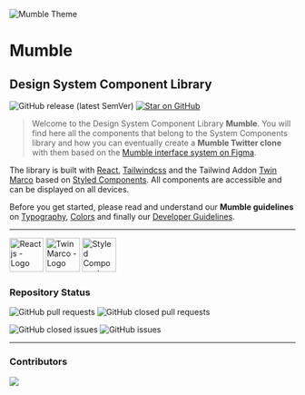 
<Meta title="Welcome" />

![Mumble Theme](https://raw.githubusercontent.com/smartive-education/design-system-component-library-yeahyeahyeah/master/packages/design-system-component-library-yeahyeahyeah/stories/assets/mumble-logo.svg?style=for-the-badge)

# Mumble

## Design System Component Library

![GitHub release (latest SemVer)](https://img.shields.io/github/v/release/smartive-education/design-system-component-library-yeahyeahyeah?style=for-the-badge)
[![Star on GitHub](https://img.shields.io/github/stars/smartive-education/design-system-component-library-yeahyeahyeah.svg?style=for-the-badge)](https://github.com/smartive-education/design-system-component-library-yeahyeahyeah/)

> Welcome to the Design System Component Library **Mumble**. You will find here all the components that belong to the System Components library and how you can eventually create a **Mumble Twitter clone** with them based on the [Mumble interface system on Figma](https://www.figma.com/file/nsXR2h0KwciWpuwKRD58FX/Mumble?node-id=478%3A1054&t=n9WIHrIjnGzWwqTX-0).

The library is built with [React](https://reactjs.org/), [Tailwindcss](https://tailwindcss.com/) and the Tailwind Addon [Twin Marco](https://github.com/ben-rogerson/twin.macro) based on [Styled Components](https://styled-components.com/). All components are accessible and can be displayed on all devices.

Before you get started, please read and understand our **Mumble guidelines** on [Typography](./?path=/story/guidelines-typography--page), [Colors](./?path=/story/guidelines-colors--page) and finally our [Developer Guidelines](./?path=/story/guidelines-development--page).

<hr />

<div>
  <img
    width="60"
    height="60"
    src="https://upload.wikimedia.org/wikipedia/commons/a/a7/React-icon.svg"
    alt="Reactjs - Logo"
  />
  <img
    width="auto"
    height="60"
    src="https://github.com/ben-rogerson/twin.macro/raw/master/.github/logo-dark.svg"
    alt="Twin Marco - Logo"
  />
  <img
    width="auto"
    height="60"
    src="https://miro.medium.com/max/636/1*p1TndLk3UsGPBsM7qHPZIw.webp"
    alt="Styled Components - Logo"
  />
</div>

### Repository Status

![GitHub pull requests](https://img.shields.io/github/issues-pr/smartive-education/design-system-component-library-yeahyeahyeah?style=for-the-badge)
![GitHub closed pull requests](https://img.shields.io/github/issues-pr-closed/smartive-education/design-system-component-library-yeahyeahyeah?style=for-the-badge)

![GitHub closed issues](https://img.shields.io/github/issues-closed/smartive-education/design-system-component-library-yeahyeahyeah?style=for-the-badge)
![GitHub issues](https://img.shields.io/github/issues-raw/smartive-education/design-system-component-library-yeahyeahyeah?style=for-the-badge)

<hr />

### Contributors

<a href="https://github.com/smartive-education/design-system-component-library-yeahyeahyeah/graphs/contributors">
  <img src="https://contrib.rocks/image?repo=smartive-education/design-system-component-library-yeahyeahyeah" />
</a>
